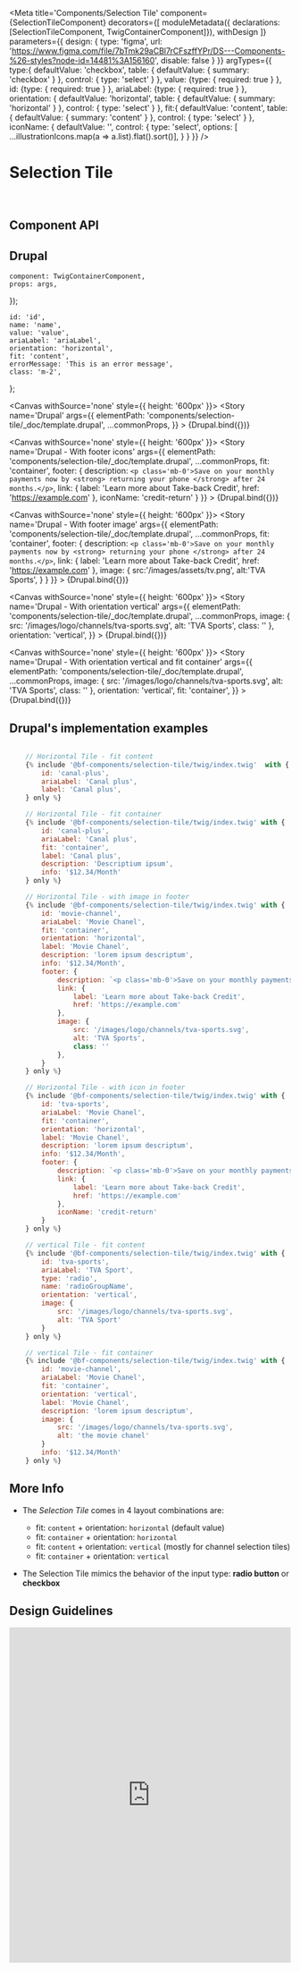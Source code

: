 
<Meta
    title='Components/Selection Tile'
    component={SelectionTileComponent}
    decorators={[
        moduleMetadata({ declarations: [SelectionTileComponent, TwigContainerComponent]}),
        withDesign
    ]}
    parameters={{
        design: {
            type: 'figma',
            url: 'https://www.figma.com/file/7bTmk29aCBl7rCFszffYPr/DS---Components-%26-styles?node-id=14481%3A156160',
            disable: false
        }
    }}
    argTypes={{
        type:{
            defaultValue: 'checkbox',
            table: { defaultValue: { summary: 'checkbox' } },
            control: { type: 'select' }
        },
        value: {type: { required: true } },
        id: {type: { required: true } },
        ariaLabel: {type: { required: true } },
        orientation: {
            defaultValue: 'horizontal',
            table: { defaultValue: { summary: 'horizontal' } },
            control: { type: 'select' }
        },
        fit:{
            defaultValue: 'content',
            table: { defaultValue: { summary: 'content' } },
            control: { type: 'select' }
        },
        iconName: {
            defaultValue: '',
            control: {
                type: 'select',
                options: [ ...illustrationIcons.map(a => a.list).flat().sort()],
            }
        }
    }}
/>

# Selection Tile

<br/>

## Component API

<ArgsTable of={SelectionTileComponent} />

## Drupal

    component: TwigContainerComponent,
    props: args,
});

    id: 'id',
    name: 'name',
    value: 'value',
    ariaLabel: 'ariaLabel',
    orientation: 'horizontal',
    fit: 'content',
    errorMessage: 'This is an error message',
    class: 'm-2',
};

<Canvas withSource='none' style={{ height: '600px' }}>
    <Story
        name='Drupal'
        args={{
            elementPath: 'components/selection-tile/_doc/template.drupal',
            ...commonProps,
        }}
    >
        {Drupal.bind({})}
    </Story>
</Canvas>

<Canvas withSource='none' style={{ height: '600px' }}>
    <Story
        name='Drupal - With footer icons'
        args={{
            elementPath: 'components/selection-tile/_doc/template.drupal',
            ...commonProps,
            fit: 'container',
            footer: {
                description: `<p class='mb-0'>Save on your monthly payments now by <strong> returning your phone </strong> after 24 months.</p>`,
                link: {
                    label: 'Learn more about Take-back Credit',
                    href: 'https://example.com'
                },
                iconName: 'credit-return'
            }
        }}
    >
        {Drupal.bind({})}
    </Story>
</Canvas>

<Canvas withSource='none' style={{ height: '600px' }}>
    <Story
        name='Drupal - With footer image'
        args={{
            elementPath: 'components/selection-tile/_doc/template.drupal',
            ...commonProps,
            fit: 'container',
            footer: {
                description: `<p class='mb-0'>Save on your monthly payments now by <strong> returning your phone </strong> after 24 months.</p>`,
                link: {
                    label: 'Learn more about Take-back Credit',
                    href: 'https://example.com'
                },
                image: {
                    src:'/images/assets/tv.png',
                    alt:'TVA Sports',
                }
            }
        }}
    >
        {Drupal.bind({})}
    </Story>
</Canvas>

<Canvas withSource='none' style={{ height: '600px' }}>
    <Story
        name='Drupal - With orientation vertical'
        args={{
            elementPath: 'components/selection-tile/_doc/template.drupal',
            ...commonProps,
            image: {
                src: '/images/logo/channels/tva-sports.svg',
                alt: 'TVA Sports',
                class: ''
            },
            orientation: 'vertical',
        }}
    >
        {Drupal.bind({})}
    </Story>
</Canvas>

<Canvas withSource='none' style={{ height: '600px' }}>
    <Story
        name='Drupal - With orientation vertical and fit container'
        args={{
            elementPath: 'components/selection-tile/_doc/template.drupal',
            ...commonProps,
            image: {
                src: '/images/logo/channels/tva-sports.svg',
                alt: 'TVA Sports',
                class: ''
            },
            orientation: 'vertical',
            fit: 'container',
        }}
    >
        {Drupal.bind({})}
    </Story>
</Canvas>


## Drupal's implementation examples

```jsx

    // Horizontal Tile - fit content
    {% include '@bf-components/selection-tile/twig/index.twig'  with {
        id: 'canal-plus',
        ariaLabel: 'Canal plus',
        label: 'Canal plus',
    } only %}

    // Horizontal Tile - fit container
    {% include '@bf-components/selection-tile/twig/index.twig' with {
        id: 'canal-plus',
        ariaLabel: 'Canal plus',
        fit: 'container',
        label: 'Canal plus',
        description: 'Descriptium ipsum',
        info: '$12.34/Month'
    } only %}

    // Horizontal Tile - with image in footer
    {% include '@bf-components/selection-tile/twig/index.twig' with {
        id: 'movie-channel',
        ariaLabel: 'Movie Chanel',
        fit: 'container',
        orientation: 'horizontal',
        label: 'Movie Chanel',
        description: 'lorem ipsum descriptum',
        info: '$12.34/Month',
        footer: {
            description: `<p class='mb-0'>Save on your monthly payments now by <strong> returning your phone </strong> after 24 months.</p>`,
            link: {
                label: 'Learn more about Take-back Credit',
                href: 'https://example.com'
            },
            image: {
                src: '/images/logo/channels/tva-sports.svg',
                alt: 'TVA Sports',
                class: ''
            },
        }
    } only %}

    // Horizontal Tile - with icon in footer
    {% include '@bf-components/selection-tile/twig/index.twig' with {
        id: 'tva-sports',
        ariaLabel: 'Movie Chanel',
        fit: 'container',
        orientation: 'horizontal',
        label: 'Movie Chanel',
        description: 'lorem ipsum descriptum',
        info: '$12.34/Month',
        footer: {
            description: `<p class='mb-0'>Save on your monthly payments now by <strong> returning your phone </strong> after 24 months.</p>`,
            link: {
                label: 'Learn more about Take-back Credit',
                href: 'https://example.com'
            },
            iconName: 'credit-return'
        }
    } only %}

    // vertical Tile - fit content
    {% include '@bf-components/selection-tile/twig/index.twig' with {
        id: 'tva-sports',
        ariaLabel: 'TVA Sport',
        type: 'radio',
        name: 'radioGroupName',
        orientation: 'vertical',
        image: {
            src: '/images/logo/channels/tva-sports.svg',
            alt: 'TVA Sport'
        }
    } only %}

    // vertical Tile - fit container
    {% include '@bf-components/selection-tile/twig/index.twig' with {
        id: 'movie-channel',
        ariaLabel: 'Movie Chanel',
        fit: 'container',
        orientation: 'vertical',
        label: 'Movie Chanel',
        description: 'lorem ipsum descriptum',
        image: {
            src: '/images/logo/channels/tva-sports.svg',
            alt: 'the movie chanel'
        }
        info: '$12.34/Month'
    } only %}
```

## More Info

<!-- TODO mettre à jour si on transforme fit en bolean (genre fitContainer) -->
- The *Selection Tile* comes in 4 layout combinations are:
    - fit: `content`   + orientation: `horizontal` (default value)
    - fit: `container` + orientation: `horizontal`
    - fit: `content`   + orientation: `vertical` (mostly for channel selection tiles)
    - fit: `container` + orientation: `vertical`

- The Selection Tile mimics the behavior of the input type: **radio button** or **checkbox**

## Design Guidelines

<iframe width='100%' height='600' src='https://www.figma.com/embed?embed_host=share&url=https%3A%2F%2Fwww.figma.com%2Ffile%2F7bTmk29aCBl7rCFszffYPr%2FDS---Components-%2526-styles%3Fnode-id%3D14481%253A156160&chrome=DOCUMENTATION' frameBorder='0' allowFullScreen></iframe>